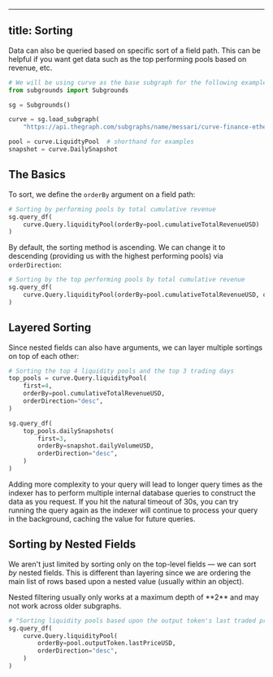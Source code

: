 
---
title: Sorting
---

Data can also be queried based on specific sort of a field path. This can be helpful if you want get data such as the top performing pools based on revenue, etc.



```python copy
# We will be using curve as the base subgraph for the following examples
from subgrounds import Subgrounds

sg = Subgrounds()

curve = sg.load_subgraph(
    "https://api.thegraph.com/subgraphs/name/messari/curve-finance-ethereum")

pool = curve.LiquidtyPool  # shorthand for examples
snapshot = curve.DailySnapshot
```

## The Basics

To sort, we define the `orderBy` argument on a field path:

```python copy
# Sorting by performing pools by total cumulative revenue
sg.query_df(
    curve.Query.liquidityPool(orderBy=pool.cumulativeTotalRevenueUSD)
)
```

By default, the sorting method is ascending. We can change it to descending (providing us with the highest performing pools) via `orderDirection`:

```python copy
# Sorting by the top performing pools by total cumulative revenue
sg.query_df(
    curve.Query.liquidityPool(orderBy=pool.cumulativeTotalRevenueUSD, orderDirection="desc")
)
```

## Layered Sorting

Since nested fields can also have arguments, we can layer multiple sortings on top of each other:

```python copy
# Sorting the top 4 liquidity pools and the top 3 trading days
top_pools = curve.Query.liquidityPool(
    first=4,
    orderBy=pool.cumulativeTotalRevenueUSD,
    orderDirection="desc",
)

sg.query_df(
    top_pools.dailySnapshots(
        first=3,
        orderBy=snapshot.dailyVolumeUSD,
        orderDirection="desc",
    )
)
```

<Callout type="warning">
Adding more complexity to your query will lead to longer query times as the indexer has to perform multiple internal database queries to construct the data as you request. If you hit the natural timeout of 30s, you can try running the query again as the indexer will continue to process your query in the background, caching the value for future queries.

</Callout>

## Sorting by Nested Fields

We aren't just limited by sorting only on the top-level fields — we can sort *by* nested fields. This is different than layering since we are ordering the main list of rows based upon a nested value (usually within an object).

<Callout type="default">
Nested filtering usually only works at a maximum depth of **2** and may not work across older subgraphs.

</Callout>

```python copy
# "Sorting liquidity pools based upon the output token's last traded price."
sg.query_df(
    curve.Query.liquidityPool(
        orderBy=pool.outputToken.lastPriceUSD,
        orderDirection="desc",
    )
)
```
